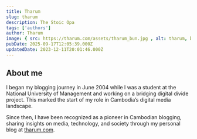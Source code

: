 ```yaml
---
title: Tharum
slug: tharum
description: The Stoic Opa
tags: ['authors']
author: Tharum
image: { src: https://tharum.com/assets/tharum_bun.jpg , alt: tharum, by Zakaria Zainal, positionx: 50%, positiony: 40% }
pubDate: 2025-09-17T12:05:39.000Z
updatedDate: 2023-12-11T20:01:46.000Z
---
```

## About me

I began my blogging journey in June 2004 while I was a student at the National University of Management and working on a bridging digital divide project. This marked the start of my role in Cambodia’s digital media landscape.

Since then, I have been recognized as a pioneer in Cambodian blogging, sharing insights on media, technology, and society through my personal blog at [tharum.com](https://tharum.com).